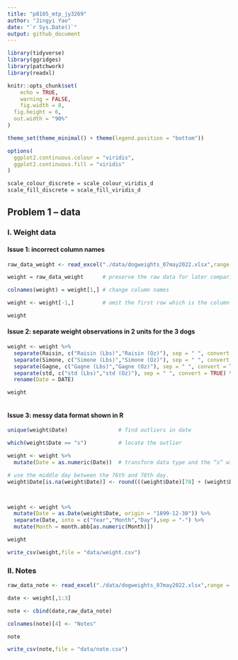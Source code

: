 ```yaml
---
title: "p8105_mtp_jy3269"
author: "Jingyi Yao"
date: "`r Sys.Date()`"
output: github_document
---
```


```r
library(tidyverse)
library(ggridges)
library(patchwork)
library(readxl)

knitr::opts_chunk$set(
	echo = TRUE,
	warning = FALSE,
	fig.width = 8, 
  fig.height = 6,
  out.width = "90%"
)

theme_set(theme_minimal() + theme(legend.position = "bottom"))

options(
  ggplot2.continuous.colour = "viridis",
  ggplot2.continuous.fill = "viridis"
)

scale_colour_discrete = scale_colour_viridis_d
scale_fill_discrete = scale_fill_viridis_d

```

## Problem 1 -- data

### I. Weight data

#### Issue 1: incorrect column names  
```r
raw_data_weight <- read_excel("./data/dogweights_07may2022.xlsx",range = "B1:F363") 

weight = raw_data_weight      # preserve the raw data for later comparison

colnames(weight) = weight[1,] # change column names

weight <- weight[-1,]         # omit the first row which is the column name

weight

```

#### Issue 2: separate weight observations in 2 units for the 3 dogs 

```r
weight <- weight %>% 
  separate(Raisin, c("Raisin (Lbs)","Raisin (Oz)"), sep = " ", convert = TRUE) %>% 
  separate(Simone, c("Simone (Lbs)","Simone (Oz)"), sep = " ", convert = TRUE) %>% 
  separate(Gagne, c("Gagne (Lbs)","Gagne (Oz)"), sep = " ", convert = TRUE) %>% 
  separate(std, c("std (Lbs)","std (Oz)"), sep = " ", convert = TRUE) %>% 
  rename(Date = DATE)

weight
  
```

#### Issue 3: messy data format shown in R

```r
unique(weight$Date)                # find outliers in date

which(weight$Date == "s")          # locate the outlier

weight <- weight %>% 
  mutate(Date = as.numeric(Date))  # transform data type and the “s” will be NA

# use the middle day between the 76th and 78th day.
weight$Date[is.na(weight$Date)] <- round(((weight$Date)[78] + (weight$Date)[76])/2)



weight <- weight %>% 
  mutate(Date = as.Date(weight$Date, origin = "1899-12-30")) %>% 
  separate(Date, into = c("Year","Month","Day"),sep = "-") %>% 
  mutate(Month = month.abb[as.numeric(Month)])

weight

write_csv(weight,file = "data/weight.csv")
```


### II. Notes

```r
raw_data_note <- read_excel("./data/dogweights_07may2022.xlsx",range = "G2:G363") 

date <- weight[,1:3]

note <- cbind(date,raw_data_note)

colnames(note)[4] <- "Notes"

note

write_csv(note,file = "data/note.csv")
```










